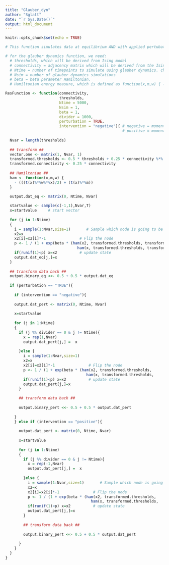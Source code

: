 ```yaml
---
title: "Glauber_dyn"
author: "Sglatt"
date: "`r Sys.Date()`"
output: html_document
---
```


```r
knitr::opts_chunk$set(echo = TRUE)
```

```r
# This function simulates data at equilibrium AND with applied pertubation (defined in this function as momentary activation or deactivation of all symptoms for a single simulation)

# for the glauber dynamics function, we need: 
  # thresholds, which will be derived from Ising model 
  # connectivity = adjacency matrix which will be derived from the Ising model
  # Ntime = number of timepoints to simulate using glauber dynamics. change in the functions use
  # Nsim = number of glauber dynamics simulations 
  # beta = beta parameter Hamiltonian.
  # Hamiltonian energy measure, which is defined as function(x,m,w) { - (((t(x)%*%w%*%x)/2) + (t(x)%*%m)) }

ResFunction <- function(connectivity, 
                        thresholds, 
                        Ntime = 5000, 
                        Nsim = 1, 
                        beta = 1,
                        divider = 1000,
                        perturbation = TRUE,
                        intervention = "negative"){ # negative = momentary activation of all nodes
                                                    # positive = momentary deactivation of all nodes
  
  Nvar = length(thresholds)
  
  ## transform ##
  vector.one <- matrix(1, Nvar, 1)
  transformed.thresholds <- 0.5 * thresholds + 0.25 * connectivity %*% vector.one
  transformed.connectivity <- 0.25 * connectivity
  
  ## Hamiltonian ##
  ham <- function(x,m,w) {
    - (((t(x)%*%w%*%x)/2) + (t(x)%*%m))
  } 
  
  output.dat_eq <- matrix(0, Ntime, Nvar)

  startvalue <- sample(c(-1,1),Nvar,T)
  x=startvalue     # start vector 
  
  for (j in 1:Ntime)
  {
    i = sample(1:Nvar,size=1)       # Sample which node is going to be flipped 
    x2=x
    x2[i]=x2[i]*-1               # Flip the node 
    p <- 1 / (1 + exp(beta * (ham(x2, transformed.thresholds, transformed.connectivity) - 
                                ham(x, transformed.thresholds, transformed.connectivity))))
    if(runif(1)<p) x=x2          # update state
    output.dat_eq[j,]=x 
  }
  
  ## transform data back ##
  output.binary_eq <<- 0.5 + 0.5 * output.dat_eq 
  
  if (perturbation == "TRUE"){
    
    if (intervention == "negative"){
      
    output.dat_pert <- matrix(0, Ntime, Nvar)
    
    x=startvalue  
    
    for (j in 1:Ntime)
    {
      if (j %% divider == 0 & j != Ntime){           
        x = rep(1,Nvar)                
        output.dat_pert[j,] =  x
        
      }else {
        i = sample(1:Nvar,size=1)       
        x2=x
        x2[i]=x2[i]*-1               # Flip the node 
        p <- 1 / (1 + exp(beta * (ham(x2, transformed.thresholds, 			transformed.connectivity) - 
                                    ham(x, transformed.thresholds, 			transformed.connectivity))))
        if(runif(1)<p) x=x2          # update state
        output.dat_pert[j,]=x 
      }
  
      ## transform data back ##
      
      output.binary_pert <<- 0.5 + 0.5 * output.dat_pert 
  
    }
    } else if (intervention == "positive"){
    
      output.dat_pert <- matrix(0, Ntime, Nvar)
      
      x=startvalue  
      
      for (j in 1:Ntime)
      {
        if (j %% divider == 0 & j != Ntime){           
          x = rep(-1,Nvar)                
          output.dat_pert[j,] =  x
          
        }else {
          i = sample(1:Nvar,size=1)       # Sample which node is going to be flipped 
          x2=x
          x2[i]=x2[i]*-1               # Flip the node 
          p <- 1 / (1 + exp(beta * (ham(x2, transformed.thresholds, 			transformed.connectivity) - 
                                      ham(x, transformed.thresholds, 			transformed.connectivity))))
          if(runif(1)<p) x=x2          # update state
          output.dat_pert[j,]=x 
        }
        
        ## transform data back ##
        
        output.binary_pert <<- 0.5 + 0.5 * output.dat_pert 
      
      }
    }
  }
}
```

